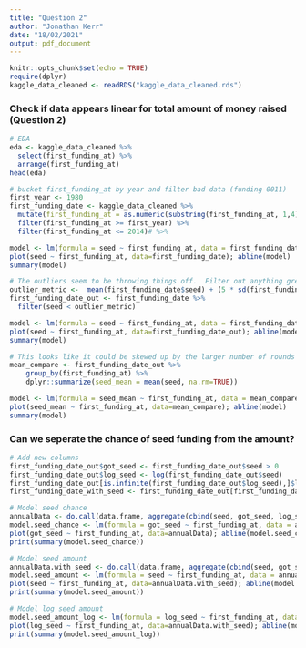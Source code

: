 ---
title: "Question 2"
author: "Jonathan Kerr"
date: "18/02/2021"
output: pdf_document
---

```{r setup, include=FALSE}
knitr::opts_chunk$set(echo = TRUE)
require(dplyr)
kaggle_data_cleaned <- readRDS("kaggle_data_cleaned.rds")
```

### Check if data appears linear for total amount of money raised (Question 2)

```{r}
# EDA
eda <- kaggle_data_cleaned %>% 
  select(first_funding_at) %>% 
  arrange(first_funding_at)
head(eda)

# bucket first_funding_at by year and filter bad data (funding 0011)
first_year <- 1980
first_funding_date <- kaggle_data_cleaned %>% 
  mutate(first_funding_at = as.numeric(substring(first_funding_at, 1,4)) ) %>% 
  filter(first_funding_at >= first_year) %>% 
  filter(first_funding_at <= 2014)# %>%

model <- lm(formula = seed ~ first_funding_at, data = first_funding_date)
plot(seed ~ first_funding_at, data=first_funding_date); abline(model) 
summary(model) 

# The outliers seem to be throwing things off.  Filter out anything greater than 5 SDs from mean
outlier_metric <-  mean(first_funding_date$seed) + (5 * sd(first_funding_date$seed)) # six 9's of precision
first_funding_date_out <- first_funding_date %>% 
  filter(seed < outlier_metric)

model <- lm(formula = seed ~ first_funding_at, data = first_funding_date_out)
plot(seed ~ first_funding_at, data=first_funding_date_out); abline(model) 
summary(model) 

# This looks like it could be skewed up by the larger number of rounds in later years.  Try comparing means instead
mean_compare <- first_funding_date_out %>% 
    group_by(first_funding_at) %>%
    dplyr::summarize(seed_mean = mean(seed, na.rm=TRUE))

model <- lm(formula = seed_mean ~ first_funding_at, data = mean_compare)
plot(seed_mean ~ first_funding_at, data=mean_compare); abline(model) 
summary(model) 
```
### Can we seperate the chance of seed funding from the amount?

```{r}
# Add new columns
first_funding_date_out$got_seed <- first_funding_date_out$seed > 0
first_funding_date_out$log_seed <- log(first_funding_date_out$seed)
first_funding_date_out[is.infinite(first_funding_date_out$log_seed),]$log_seed <- -9999999999999
first_funding_date_with_seed <- first_funding_date_out[first_funding_date_out$got_seed == TRUE,]

# Model seed chance
annualData <- do.call(data.frame, aggregate(cbind(seed, got_seed, log_seed)  ~ first_funding_at, data=first_funding_date_out, FUN=mean))
model.seed_chance <- lm(formula = got_seed ~ first_funding_at, data = annualData[annualData$first_funding_at >= 1990,])
plot(got_seed ~ first_funding_at, data=annualData); abline(model.seed_chance) 
print(summary(model.seed_chance))

# Model seed amount
annualData.with_seed <- do.call(data.frame, aggregate(cbind(seed, got_seed, log_seed)  ~ first_funding_at, data=first_funding_date_with_seed, FUN=mean))
model.seed_amount <- lm(formula = seed ~ first_funding_at, data = annualData.with_seed)
plot(seed ~ first_funding_at, data=annualData.with_seed); abline(model.seed_amount) 
print(summary(model.seed_amount))

# Model log seed amount
model.seed_amount_log <- lm(formula = log_seed ~ first_funding_at, data = annualData.with_seed, na.action=na.omit)
plot(log_seed ~ first_funding_at, data=annualData.with_seed); abline(model.seed_amount_log) 
print(summary(model.seed_amount_log))
```
